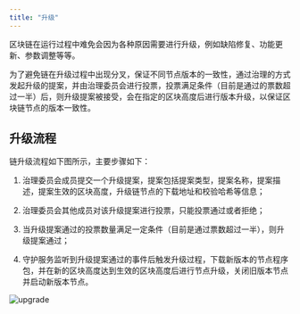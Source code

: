 ```yaml
---
title: "升级"
---
```


区块链在运行过程中难免会因为各种原因需要进行升级，例如缺陷修复、功能更新、参数调整等等。

为了避免链在升级过程中出现分叉，保证不同节点版本的一致性，通过治理的方式发起升级的提案，并由治理委员会进行投票，投票满足条件（目前是通过的票数超过一半）后，则升级提案被接受，会在指定的区块高度后进行版本升级，以保证区块链节点的版本一致性。

## 升级流程

链升级流程如下图所示，主要步骤如下：

1. 治理委员会成员提交一个升级提案，提案包括提案类型，提案名称，提案描述，提案生效的区块高度，升级链节点的下载地址和校验哈希等信息；

2. 治理委员会其他成员对该升级提案进行投票，只能投票通过或者拒绝；

3. 当升级提案通过的投票数量满足一定条件（目前是通过票数超过一半），则升级提案通过；

4. 守护服务监听到升级提案通过的事件后触发升级过程，下载新版本的节点程序包，并在新的区块高度达到生效的区块高度后进行节点升级，关闭旧版本节点并启动新版本节点。

![upgrade](/zh/images/upgrade.png)

